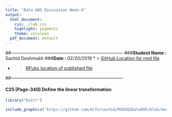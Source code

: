 ```yaml
---
title: "Data 605 Discussion Week-4"
output:
  html_document:
    css: ./lab.css
    highlight: pygments
    theme: cerulean
  pdf_document: default
---
```


##---------------------------------------------------------------------------
###**Student Name :** Sachid Deshmukh
###**Date :** 02/20/2019
* > [GitHub Location for rmd file](https://github.com/mlforsachid/MSDSQ2Data605/blob/master/Week4/Discussion/SachidVijay.Deshmukh60.Rmd)

* > [RPubs location of published file](http://rpubs.com/sachid/Data605Week4Disc)

##---------------------------------------------------------------------------

#### C25 [Page-340] Define the linear transformation

```r
library("knitr")
```

```r
include_graphics('https://github.com/mlforsachid/MSDSQ2Data605/blob/master/Week4/Discussion/LinearTransformation.JPG?raw=true')
```
 
 
